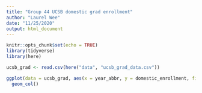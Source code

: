 ```yaml
---
title: "Group 44 UCSB domestic grad enrollment"
author: "Laurel Wee"
date: "11/25/2020"
output: html_document
---
```


```r
knitr::opts_chunk$set(echo = TRUE)
library(tidyverse)
library(here)
```

```r
ucsb_grad <- read.csv(here("data", "ucsb_grad_data.csv")) 
```

```r
ggplot(data = ucsb_grad, aes(x = year_abbr, y = domestic_enrollment, fill = ethnicity)) +
  geom_col()
```

